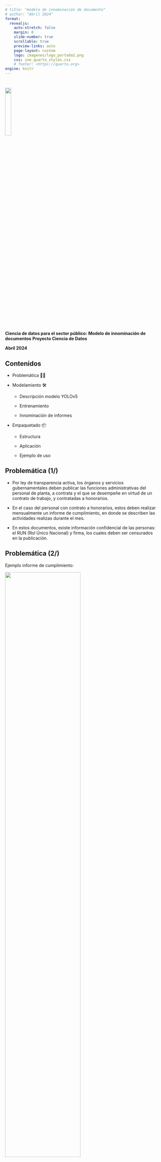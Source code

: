 ---
# title: "modelo de innominación de documento"
# author: "Abril 2024"
format:
  revealjs:
    auto-stretch: false
    margin: 0
    slide-number: true
    scrollable: true
    preview-links: auto
    page-layout: custom
    logo: imagenes/logo_portada2.png
    css: ine_quarto_styles.css
    # footer: <https://quarto.org>
engine: knitr
---

#


<!---
# TODO: this does not work
 ![](imagenes/logo_portada2.png){.center style="width: 20%;"}   
--->

[]{.linea-superior} 
[]{.linea-inferior} 

<!---
 <img src="imagenes/logo_portada2.png" style="width: 20%"/>  
--->

<img src="imagenes/logo_portada2.png" width="20%"/>  


[**Ciencia de datos para el sector público:**]{.big-par .center-justified}
[**Modelo de innominación de documentos**]{.big-par .center-justified}
[**Proyecto Ciencia de Datos**]{.medium-par.center-justified}

[**Abril 2024**]{.big-par .center-justified}


## Contenidos  

<!---
Presentacion falseamiento
- estadisticas descriptivas (por bloques)
- descripcion de variables y modelos (+ metricas)
- analisis de resultados de las predicciones (tablas con proporciones para ver supervision final)
 --->

::: {.incremental}

- Problemática 📄🤔

- Modelamiento 🛠️

  - Descripción modelo YOLOv5
  
  - Entrenamiento
  
  - Innominación de informes
  

- Empaquetado 📦

  - Estructura
  
  - Aplicación
  
  - Ejemplo de uso

:::


<!---
 ![](imagenes/overview-mode.png){.border} 

--->

## Problemática (1/)

:::{.incremental }

- Por ley de transparencia activa, los órganos y servicios gubernamentales deben publicar las funciones administrativas del personal de planta, a contrata y el que se desempeñe en virtud de un contrato de trabajo, y contratadas a honorarios.

- En el caso del personal con contrato a honorarios, estos deben realizar mensualmente un informe de cumplimiento, en donde se describen las actividades realizas durante el mes.

- En estos documentos, existe información confidencial de las personas: el RUN (Rol Único Nacional) y firma, los cuales deben ser censurados en la publicación.

:::

## Problemática (2/)

Ejemplo informe de cumplimiento:

[<img src="imagenes/plots/informe_yo.jpg" width="70%"/>]{.center} 


## Problemática (3/)

. . .

:::{.incremental .medium-par}

- Cantidad de personas a contrata en el INE:

    |Antes de CENSO| Durante de CENSO|
    |---|---|
    |256| PREGUNTAR |

- Lo cual se transforma en un trabajo manual muy extenso para la unidad de transparencia y atención ciudadana del INE.

:::

<br>

. . . 

[¿Cómo innominamos estos documentos?]{.center} 

. . .

[¡Creación de modelo de deep learning que detecte y censure el RUN y firmas 😃!]{.center} 


## Modelamiento | Descripción modelo YOLOv5

:::{.incremental}

- El modelo YOLOv *You Only Look Once*, es un modelo de detección de objetos proveniente del paquete *Ultralytics*, diseñado con deep learning. 

- Este modelo pre-entrenado posee diferentes versiones:

    [<img src="imagenes/plots/model_comparison.png" width="70%"/>]{.center}
    
- Toda la información disponible la pueden encontrar en su repositorio de [github](https://github.com/ultralytics/yolov5)

:::

<br>


## Modelamiento | Entrenamiento

Para entrenar el modelo, se siguieron los siguientes pasos:

. . .

:::{.incremental .medium-par}

- **Paso 1**: Procesar informe

  - Transformar el formato de pdf a imagen.
  
  
- **Paso 2**: Etiquetar imágenes

  - Para el etiquetado de imágenes se utilizó la aplicación [*make-sense*](https://github.com/SkalskiP/make-sense?tab=readme-ov-file), la cual podemos utilizar desde nuestro navegador o ejecutarlo en local.
  
  - Las ventajas de esta aplicación es que es de libre uso, el formato de etiquetado es compatible con el requerido para entrenar el modelo YOLOv5 y es de fácil uso.
  
  - Se etiquetaron al rededor de 1000 imágenes. 
  
- **Paso 3**: Setting del modelo.*

:::

. . .

<br>

[*Para más información de como entrenar modelos YOLOv, visitar el siguiente [link](https://docs.ultralytics.com/es/yolov5/tutorials/train_custom_data/)]{.small-par}


## Modelamiento | Innominación de informes (1/)

Una vez entrenado el modelo, la metodología para realizar la innominación sigue el siguiente flujo:

. . .

:::{.incremental .medium-par}

- **Paso 1**: Procesar informe

  - Transformar el formato de pdf a imagen.
  
  
- **Paso 2**: Identificar RUN y firmas

  - Para cada conjunto de imágenes de un informe, se identificaran las firmas y el run.
  
  - Una vez identificada la sección donde están los objetos, se ocultarán las secciones con un rectángulo negro.
  
  - En cada uno de los informes, en total debe existir un run y 2 firmas. En el caso de no cumplir esta condición, se etiquetará el documento como *informe dudoso* y se registrará para que el equipo encargado realice la revisión manual.
  
- **Paso 3**: Transformar el informe a su formato original

  - Realizar unión de imágenes y generar pdf.

:::


## Empaquetado | Estructura


[<img src="imagenes/diagrama.png" width="100%"/>]{.center} 




## Empaquetado | Ejemplo de uso

Veamos en vivo un ejemplo de uso:

< Link a app en intranet INE>

<!-- https://www.portaltransparencia.cl/PortalPdT/directorio-de-organismos-regulados/?org=AH007 -->




#

[<img src="imagenes/logo_portada2.png" width="20%"/>]{.center}


[**Ciencia de datos para el sector público:**]{.big-par .center-justified}
[**Modelo de innominación de documentos**]{.big-par .center-justified}
[**Proyecto Ciencia de Datos**]{.medium-par.center-justified}

[**Abril 2024**]{.big-par .center-justified}



[]{.linea-superior} 
[]{.linea-inferior} 




